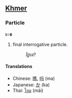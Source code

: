 ==[[Khmer]]==
===Particle===
'''េទ'''

# final interrogative particle.
#:''ថ្លៃទេ''?

====Translations====
*Chinese: [[嗎]], [[吗]] (ma)
*Japanese: [[か]] (ka)
*Thai: [[ไหม]] (mãi)